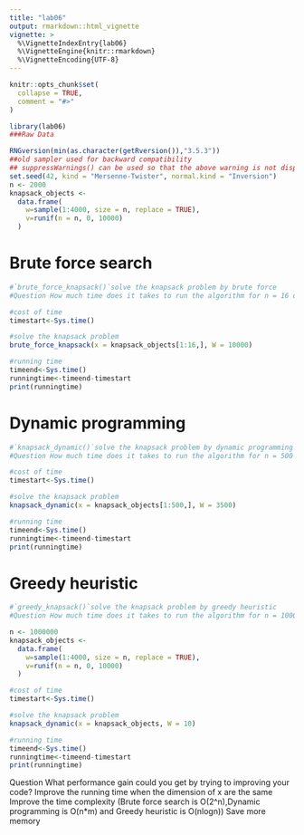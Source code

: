 ```yaml
---
title: "lab06"
output: rmarkdown::html_vignette
vignette: >
  %\VignetteIndexEntry{lab06}
  %\VignetteEngine{knitr::rmarkdown}
  %\VignetteEncoding{UTF-8}
---
```


```r
knitr::opts_chunk$set(
  collapse = TRUE,
  comment = "#>"
)
```

```r
library(lab06)
###Raw Data

RNGversion(min(as.character(getRversion()),"3.5.3"))
##old sampler used for backward compatibility
## suppressWarnings() can be used so that the above warning is not displayed
set.seed(42, kind = "Mersenne-Twister", normal.kind = "Inversion")
n <- 2000
knapsack_objects <-
  data.frame(
    w=sample(1:4000, size = n, replace = TRUE),
    v=runif(n = n, 0, 10000)
  )

```

# Brute force search
```r
#`brute_force_knapsack()`solve the knapsack problem by brute force
#Question How much time does it takes to run the algorithm for n = 16 objects?

#cost of time
timestart<-Sys.time()

#solve the knapsack problem
brute_force_knapsack(x = knapsack_objects[1:16,], W = 10000)

#running time
timeend<-Sys.time()
runningtime<-timeend-timestart
print(runningtime)

```

# Dynamic programming
```r
#`knapsack_dynamic()`solve the knapsack problem by dynamic programming
#Question How much time does it takes to run the algorithm for n = 500 objects?

#cost of time
timestart<-Sys.time()

#solve the knapsack problem
knapsack_dynamic(x = knapsack_objects[1:500,], W = 3500)

#running time
timeend<-Sys.time()
runningtime<-timeend-timestart
print(runningtime)

```


# Greedy heuristic
```r
#`greedy_knapsack()`solve the knapsack problem by greedy heuristic
#Question How much time does it takes to run the algorithm for n = 1000000 objects?

n <- 1000000
knapsack_objects <-
  data.frame(
    w=sample(1:4000, size = n, replace = TRUE),
    v=runif(n = n, 0, 10000)
  )

#cost of time
timestart<-Sys.time()

#solve the knapsack problem
knapsack_dynamic(x = knapsack_objects, W = 10)

#running time
timeend<-Sys.time()
runningtime<-timeend-timestart
print(runningtime)

```

Question What performance gain could you get by trying to improving your code?
Improve the running time when the dimension of x are the same
Improve the time complexity (Brute force search is O(2^n),Dynamic programming is O(n*m) and Greedy heuristic is O(nlogn))
Save more memory
